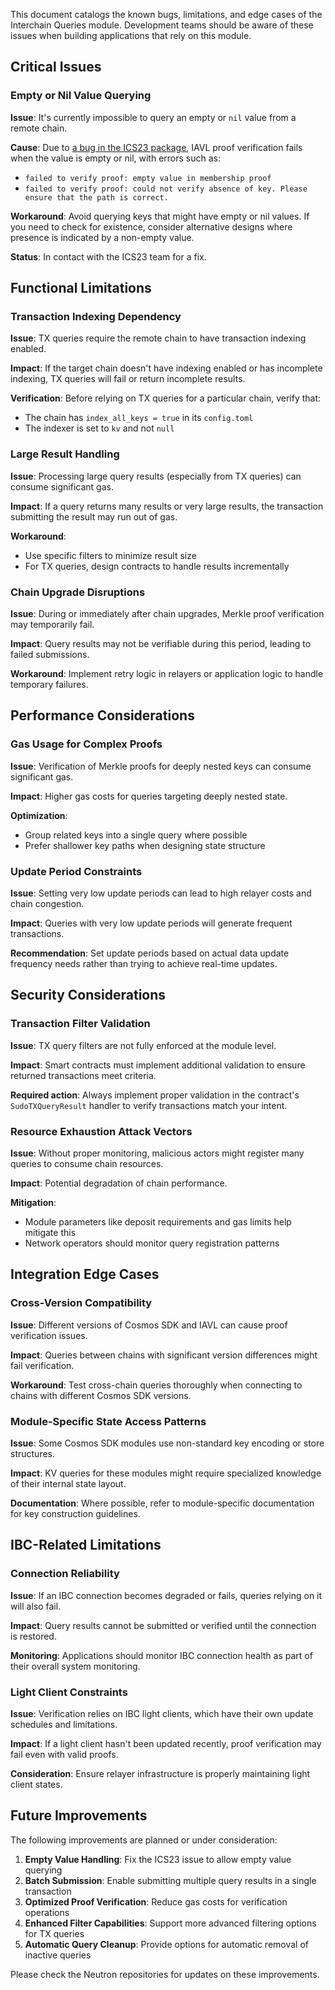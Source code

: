 
This document catalogs the known bugs, limitations, and edge cases of the Interchain Queries module. Development teams should be aware of these issues when building applications that rely on this module.

## Critical Issues

### Empty or Nil Value Querying

**Issue**: It's currently impossible to query an empty or `nil` value from a remote chain.

**Cause**: Due to [a bug in the ICS23 package](https://github.com/cosmos/ics23/issues/134), IAVL proof verification fails when the value is empty or nil, with errors such as:
- `failed to verify proof: empty value in membership proof`
- `failed to verify proof: could not verify absence of key. Please ensure that the path is correct.`

**Workaround**: Avoid querying keys that might have empty or nil values. If you need to check for existence, consider alternative designs where presence is indicated by a non-empty value.

**Status**: In contact with the ICS23 team for a fix.

## Functional Limitations

### Transaction Indexing Dependency

**Issue**: TX queries require the remote chain to have transaction indexing enabled.

**Impact**: If the target chain doesn't have indexing enabled or has incomplete indexing, TX queries will fail or return incomplete results.

**Verification**: Before relying on TX queries for a particular chain, verify that:
- The chain has `index_all_keys = true` in its `config.toml`
- The indexer is set to `kv` and not `null`

### Large Result Handling

**Issue**: Processing large query results (especially from TX queries) can consume significant gas.

**Impact**: If a query returns many results or very large results, the transaction submitting the result may run out of gas.

**Workaround**: 
- Use specific filters to minimize result size
- For TX queries, design contracts to handle results incrementally

### Chain Upgrade Disruptions

**Issue**: During or immediately after chain upgrades, Merkle proof verification may temporarily fail.

**Impact**: Query results may not be verifiable during this period, leading to failed submissions.

**Workaround**: Implement retry logic in relayers or application logic to handle temporary failures.

## Performance Considerations

### Gas Usage for Complex Proofs

**Issue**: Verification of Merkle proofs for deeply nested keys can consume significant gas.

**Impact**: Higher gas costs for queries targeting deeply nested state.

**Optimization**: 
- Group related keys into a single query where possible
- Prefer shallower key paths when designing state structure

### Update Period Constraints

**Issue**: Setting very low update periods can lead to high relayer costs and chain congestion.

**Impact**: Queries with very low update periods will generate frequent transactions.

**Recommendation**: Set update periods based on actual data update frequency needs rather than trying to achieve real-time updates.

## Security Considerations

### Transaction Filter Validation

**Issue**: TX query filters are not fully enforced at the module level.

**Impact**: Smart contracts must implement additional validation to ensure returned transactions meet criteria.

**Required action**: Always implement proper validation in the contract's `SudoTXQueryResult` handler to verify transactions match your intent.

### Resource Exhaustion Attack Vectors

**Issue**: Without proper monitoring, malicious actors might register many queries to consume chain resources.

**Impact**: Potential degradation of chain performance.

**Mitigation**:
- Module parameters like deposit requirements and gas limits help mitigate this
- Network operators should monitor query registration patterns

## Integration Edge Cases

### Cross-Version Compatibility

**Issue**: Different versions of Cosmos SDK and IAVL can cause proof verification issues.

**Impact**: Queries between chains with significant version differences might fail verification.

**Workaround**: Test cross-chain queries thoroughly when connecting to chains with different Cosmos SDK versions.

### Module-Specific State Access Patterns

**Issue**: Some Cosmos SDK modules use non-standard key encoding or store structures.

**Impact**: KV queries for these modules might require specialized knowledge of their internal state layout.

**Documentation**: Where possible, refer to module-specific documentation for key construction guidelines.

## IBC-Related Limitations

### Connection Reliability

**Issue**: If an IBC connection becomes degraded or fails, queries relying on it will also fail.

**Impact**: Query results cannot be submitted or verified until the connection is restored.

**Monitoring**: Applications should monitor IBC connection health as part of their overall system monitoring.

### Light Client Constraints

**Issue**: Verification relies on IBC light clients, which have their own update schedules and limitations.

**Impact**: If a light client hasn't been updated recently, proof verification may fail even with valid proofs.

**Consideration**: Ensure relayer infrastructure is properly maintaining light client states.

## Future Improvements

The following improvements are planned or under consideration:

1. **Empty Value Handling**: Fix the ICS23 issue to allow empty value querying
2. **Batch Submission**: Enable submitting multiple query results in a single transaction
3. **Optimized Proof Verification**: Reduce gas costs for verification operations
4. **Enhanced Filter Capabilities**: Support more advanced filtering options for TX queries
5. **Automatic Query Cleanup**: Provide options for automatic removal of inactive queries

Please check the Neutron repositories for updates on these improvements. 